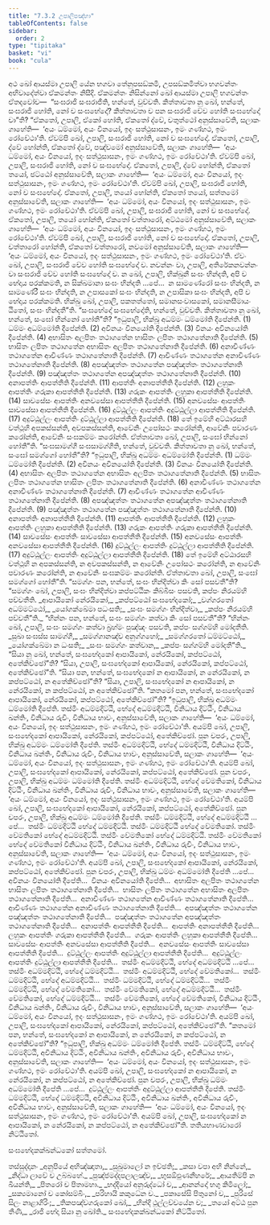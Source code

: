 ```yaml
---
title: "7.3.2 උපාලිපඤ්හා"
tableOfContents: false
sidebar:
  order: 2
type: "tipitaka"
basket: "vi"
book: "cula"
---
```



<DynamicBreadcrumb />

<Division number="351" book="cula">

<Paragraph number="1593" book="cula">
අථ ඛෝ ආයස්මා උපාලි යේන භගවා තේනුපසඞ්කමි, උපසඞ්කමිත්වා භගවන්තං අභිවාදේත්වා ඒකමන්තං නිසීදි. ඒකමන්තං නිසින්නෝ ඛෝ ආයස්මා උපාලි භගවන්තං ඒතදවෝච—  “සංඝරාජි සංඝරාජීති, භන්තේ, වුච්චති. කිත්තාවතා නු ඛෝ, භන්තේ, සංඝරාජි හෝති, නෝ ච සංඝභේදෝ? කිත්තාවතා ච පන සංඝරාජි චේව හෝති සංඝභේදෝ චා”ති?
</Paragraph>

<Paragraph number="1594" book="cula">
“ඒකතෝ, උපාලි, ඒකෝ හෝති, ඒකතෝ ද්වේ, චතුත්ථෝ අනුස්සාවේති, සලාකං ගාහේති—  ‘අයං ධම්මෝ, අයං විනයෝ, ඉදං සත්ථුසාසනං, ඉමං ගණ්හථ, ඉමං රෝචේථා’ති. ඒවම්පි ඛෝ, උපාලි, සංඝරාජි හෝති, නෝ ච සංඝභේදෝ. ඒකතෝ, උපාලි, ද්වේ හෝන්ති, ඒකතෝ ද්වේ, පඤ්චමෝ අනුස්සාවේති, සලාකං ගාහේති—  ‘අයං ධම්මෝ, අයං විනයෝ, ඉදං සත්ථුසාසනං, ඉමං ගණ්හථ, ඉමං රෝචේථා’ති. ඒවම්පි ඛෝ, උපාලි, සංඝරාජි හෝති, නෝ ච සංඝභේදෝ. ඒකතෝ, උපාලි, ද්වේ හෝන්ති, ඒකතෝ තයෝ, ඡට්ඨෝ අනුස්සාවේති, සලාකං ගාහේති—  ‘අයං ධම්මෝ, අයං විනයෝ, ඉදං සත්ථුසාසනං, ඉමං ගණ්හථ, ඉමං රෝචේථා’ති. ඒවම්පි ඛෝ, උපාලි, සංඝරාජි හෝති, නෝ ච සංඝභේදෝ. ඒකතෝ, උපාලි, තයෝ හෝන්ති, ඒකතෝ තයෝ, සත්තමෝ අනුස්සාවේති, සලාකං ගාහේති—  ‘අයං ධම්මෝ, අයං විනයෝ, ඉදං සත්ථුසාසනං, ඉමං ගණ්හථ, ඉමං රෝචේථා’ති. ඒවම්පි ඛෝ, උපාලි, සංඝරාජි හෝති, නෝ ච සංඝභේදෝ. ඒකතෝ, උපාලි, තයෝ හෝන්ති, ඒකතෝ චත්තාරෝ, අට්ඨමෝ අනුස්සාවේති, සලාකං ගාහේති—  ‘අයං ධම්මෝ, අයං විනයෝ, ඉදං සත්ථුසාසනං, ඉමං ගණ්හථ, ඉමං රෝචේථා’ති. ඒවම්පි ඛෝ, උපාලි, සංඝරාජි හෝති, නෝ ච සංඝභේදෝ. ඒකතෝ, උපාලි, චත්තාරෝ හෝන්ති, ඒකතෝ චත්තාරෝ, නවමෝ අනුස්සාවේති, සලාකං ගාහේති—  ‘අයං ධම්මෝ, අයං විනයෝ, ඉදං සත්ථුසාසනං, ඉමං ගණ්හථ, ඉමං රෝචේථා’ති. ඒවං ඛෝ, උපාලි, සංඝරාජි චේව හෝති සංඝභේදෝ ච. නවන්නං වා, උපාලි, අතිරේකනවන්නං වා සංඝරාජි චේව හෝති සංඝභේදෝ ච. න ඛෝ, උපාලි, භික්ඛුනී සංඝං භින්දති, අපි ච භේදාය පරක්කමති, න සික්ඛමානා සංඝං භින්දති …පේ…  න සාමණේරෝ සංඝං භින්දති, න සාමණේරී සංඝං භින්දති, න උපාසකෝ සංඝං භින්දති, න උපාසිකා සංඝං භින්දති, අපි ච භේදාය පරක්කමති. භික්ඛු ඛෝ, උපාලි, පකතත්තෝ, සමානසංවාසකෝ, සමානසීමායං ඨිතෝ, සංඝං භින්දතී”ති.
</Paragraph>

</Division>
<Division number="352" book="cula">

<Paragraph number="1595" book="cula">
“සංඝභේදෝ සංඝභේදෝති, භන්තේ, වුච්චති. කිත්තාවතා නු ඛෝ, භන්තේ, සංඝෝ භින්නෝ හෝතී”ති?
</Paragraph>

<Paragraph number="1596" book="cula">
“ඉධුපාලි, භික්ඛූ අධම්මං ධම්මෝති දීපේන්ති. (1)
</Paragraph>

<Paragraph number="1597" book="cula">
ධම්මං අධම්මෝති දීපේන්ති. (2)
</Paragraph>

<Paragraph number="1598" book="cula">
අවිනයං විනයෝති දීපේන්ති. (3)
</Paragraph>

<Paragraph number="1599" book="cula">
විනයං අවිනයෝති දීපේන්ති. (4)
</Paragraph>

<Paragraph number="1600" book="cula">
අභාසිතං අලපිතං තථාගතේන භාසිතං ලපිතං තථාගතේනාති දීපේන්ති. (5)
</Paragraph>

<Paragraph number="1601" book="cula">
භාසිතං ලපිතං තථාගතේන අභාසිතං අලපිතං තථාගතේනාති දීපේන්ති. (6)
</Paragraph>

<Paragraph number="1602" book="cula">
අනාචිණ්ණං තථාගතේන ආචිණ්ණං තථාගතේනාති දීපේන්ති. (7)
</Paragraph>

<Paragraph number="1603" book="cula">
ආචිණ්ණං තථාගතේන අනාචිණ්ණං තථාගතේනාති දීපේන්ති. (8)
</Paragraph>

<Paragraph number="1604" book="cula">
අපඤ්ඤත්තං තථාගතේන පඤ්ඤත්තං තථාගතේනාති දීපේන්ති. (9)
</Paragraph>

<Paragraph number="1605" book="cula">
පඤ්ඤත්තං තථාගතේන අපඤ්ඤත්තං තථාගතේනාති දීපේන්ති. (10)
</Paragraph>

<Paragraph number="1606" book="cula">
අනාපත්තිං ආපත්තීති දීපේන්ති. (11)
</Paragraph>

<Paragraph number="1607" book="cula">
ආපත්තිං අනාපත්තීති දීපේන්ති. (12)
</Paragraph>

<Paragraph number="1608" book="cula">
ලහුකං ආපත්තිං ගරුකා ආපත්තීති දීපේන්ති. (13)
</Paragraph>

<Paragraph number="1609" book="cula">
ගරුකං ආපත්තිං ලහුකා ආපත්තීති දීපේන්ති. (14)
</Paragraph>

<Paragraph number="1610" book="cula">
සාවසේසං ආපත්තිං අනවසේසා ආපත්තීති දීපේන්ති. (15)
</Paragraph>

<Paragraph number="1611" book="cula">
අනවසේසං ආපත්තිං සාවසේසා ආපත්තීති දීපේන්ති. (16)
</Paragraph>

<Paragraph number="1612" book="cula">
දුට්ඨුල්ලං ආපත්තිං අදුට්ඨුල්ලා ආපත්තීති දීපේන්ති. (17)
</Paragraph>

<Paragraph number="1613" book="cula">
අදුට්ඨුල්ලං ආපත්තිං දුට්ඨුල්ලා ආපත්තීති දීපේන්ති. (18)
</Paragraph>

<Paragraph number="1614" book="cula">
තේ ඉමේහි අට්ඨාරසහි වත්ථූහි අපකස්සන්ති, අවපකස්සන්ති, ආවේනිං උපෝසථං කරෝන්ති, ආවේනිං පවාරණං කරෝන්ති, ආවේනිං සංඝකම්මං කරෝන්ති. ඒත්තාවතා ඛෝ, උපාලි, සංඝෝ භින්නෝ හෝතී”ති.
</Paragraph>

</Division>
<Division number="353" book="cula">

<Paragraph number="1615" book="cula">
“සංඝසාමග්ගී සංඝසාමග්ගීති, භන්තේ, වුච්චති. කිත්තාවතා නු ඛෝ, භන්තේ, සංඝෝ සමග්ගෝ හෝතී”ති?
</Paragraph>

<Paragraph number="1616" book="cula">
“ඉධුපාලි, භික්ඛූ අධම්මං අධම්මෝති දීපේන්ති. (1)
</Paragraph>

<Paragraph number="1617" book="cula">
ධම්මං ධම්මෝති දීපේන්ති. (2)
</Paragraph>

<Paragraph number="1618" book="cula">
අවිනයං අවිනයෝති දීපේන්ති. (3)
</Paragraph>

<Paragraph number="1619" book="cula">
විනයං විනයෝති දීපේන්ති. (4)
</Paragraph>

<Paragraph number="1620" book="cula">
අභාසිතං අලපිතං තථාගතේන අභාසිතං අලපිතං තථාගතේනාති දීපේන්ති. (5)
</Paragraph>

<Paragraph number="1621" book="cula">
භාසිතං ලපිතං තථාගතේන භාසිතං ලපිතං තථාගතේනාති දීපේන්ති. (6)
</Paragraph>

<Paragraph number="1622" book="cula">
අනාචිණ්ණං තථාගතේන අනාචිණ්ණං තථාගතේනාති දීපේන්ති. (7)
</Paragraph>

<Paragraph number="1623" book="cula">
ආචිණ්ණං තථාගතේන ආචිණ්ණං තථාගතේනාති දීපේන්ති. (8)
</Paragraph>

<Paragraph number="1624" book="cula">
අපඤ්ඤත්තං තථාගතේන අපඤ්ඤත්තං තථාගතේනාති දීපේන්ති. (9)
</Paragraph>

<Paragraph number="1625" book="cula">
පඤ්ඤත්තං තථාගතේන පඤ්ඤත්තං තථාගතේනාති දීපේන්ති. (10)
</Paragraph>

<Paragraph number="1626" book="cula">
අනාපත්තිං අනාපත්තීති දීපේන්ති. (11)
</Paragraph>

<Paragraph number="1627" book="cula">
ආපත්තිං ආපත්තීති දීපේන්ති. (12)
</Paragraph>

<Paragraph number="1628" book="cula">
ලහුකං ආපත්තිං ලහුකා ආපත්තීති දීපේන්ති. (13)
</Paragraph>

<Paragraph number="1629" book="cula">
ගරුකං ආපත්තිං ගරුකා ආපත්තීති දීපේන්ති. (14)
</Paragraph>

<Paragraph number="1630" book="cula">
සාවසේසං ආපත්තිං සාවසේසා ආපත්තීති දීපේන්ති. (15)
</Paragraph>

<Paragraph number="1631" book="cula">
අනවසේසං ආපත්තිං අනවසේසා ආපත්තීති දීපේන්ති. (16)
</Paragraph>

<Paragraph number="1632" book="cula">
දුට්ඨුල්ලං ආපත්තිං දුට්ඨුල්ලා ආපත්තීති දීපේන්ති. (17)
</Paragraph>

<Paragraph number="1633" book="cula">
අදුට්ඨුල්ලං ආපත්තිං අදුට්ඨුල්ලා ආපත්තීති දීපේන්ති. (18)
</Paragraph>

<Paragraph number="1634" book="cula">
තේ ඉමේහි අට්ඨාරසහි වත්ථූහි න අපකස්සන්ති, න අවපකස්සන්ති, න ආවේනිං උපෝසථං කරෝන්ති, න ආවේනිං පවාරණං කරෝන්ති, න ආවේනිං සංඝකම්මං කරෝන්ති. ඒත්තාවතා ඛෝ, උපාලි, සංඝෝ සමග්ගෝ හෝතී”ති.
</Paragraph>

</Division>
<Division number="354" book="cula">

<Paragraph number="1635" book="cula">
“සමග්ගං පන, භන්තේ, සංඝං භින්දිත්වා කිං සෝ පසවතී”ති? “සමග්ගං ඛෝ, උපාලි, සංඝං භින්දිත්වා කප්පට්ඨිකං කිබ්බිසං පසවති, කප්පං නිරයම්හි පච්චතීති.
</Paragraph>

<Paragraph number="1636" type="verses" book="cula">
_ආපායිකෝ නේරයිකෝ,_  
_කප්පට්ඨෝ සංඝභේදකෝ;_  
_වග්ගරතෝ අධම්මට්ඨෝ,_  
_යෝගක්ඛේමා පධංසති;_  
_සංඝං සමග්ගං භින්දිත්වා,_  
_කප්පං නිරයම්හි පච්චතී”ති._  

</Paragraph>

<Paragraph number="1637" book="cula">
“භින්නං පන, භන්තේ, සංඝං සමග්ගං කත්වා කිං සෝ පසවතී”ති? “භින්නං ඛෝ, උපාලි, සංඝං සමග්ගං කත්වා බ්‍රහ්මං පුඤ්ඤං පසවති, කප්පං සග්ගම්හි මෝදතීති.
</Paragraph>

<Paragraph number="1638" type="verses" book="cula">
_සුඛා සංඝස්ස සාමග්ගී,_  
_සමග්ගානඤ්ච අනුග්ගහෝ;_  
_සමග්ගරතෝ ධම්මට්ඨෝ,_  
_යෝගක්ඛේමා න ධංසති;_  
_සංඝං සමග්ගං කත්වාන,_  
_කප්පං සග්ගම්හි මෝදතී”ති._  

</Paragraph>

</Division>
<Division number="355" book="cula">

<Paragraph number="1639" book="cula">
“සියා නු ඛෝ, භන්තේ, සංඝභේදකෝ ආපායිකෝ, නේරයිකෝ, කප්පට්ඨෝ, අතේකිච්ඡෝ”ති? “සියා, උපාලි, සංඝභේදකෝ ආපායිකෝ, නේරයිකෝ, කප්පට්ඨෝ, අතේකිච්ඡෝ”ති.
</Paragraph>

<Paragraph number="1640" book="cula">
“සියා පන, භන්තේ, සංඝභේදකෝ න ආපායිකෝ, න නේරයිකෝ, න කප්පට්ඨෝ, න අතේකිච්ඡෝ”ති? “සියා, උපාලි, සංඝභේදකෝ න ආපායිකෝ, න නේරයිකෝ, න කප්පට්ඨෝ, න අතේකිච්ඡෝ”ති.
</Paragraph>

<Paragraph number="1641" book="cula">
“කතමෝ පන, භන්තේ, සංඝභේදකෝ ආපායිකෝ, නේරයිකෝ, කප්පට්ඨෝ, අතේකිච්ඡෝ”ති? “ඉධුපාලි, භික්ඛු අධම්මං ධම්මෝති දීපේති. තස්මිං අධම්මදිට්ඨි, භේදේ අධම්මදිට්ඨි, විනිධාය දිට්ඨිං, විනිධාය ඛන්තිං, විනිධාය රුචිං, විනිධාය භාවං, අනුස්සාවේති, සලාකං ගාහේති—  ‘අයං ධම්මෝ, අයං විනයෝ, ඉදං සත්ථුසාසනං, ඉමං ගණ්හථ, ඉමං රෝචේථා’ති. අයම්පි ඛෝ, උපාලි, සංඝභේදකෝ ආපායිකෝ, නේරයිකෝ, කප්පට්ඨෝ, අතේකිච්ඡෝ.
</Paragraph>

<Paragraph number="1642" book="cula">
පුන චපරං, උපාලි, භික්ඛු අධම්මං ධම්මෝති දීපේති. තස්මිං අධම්මදිට්ඨි, භේදේ ධම්මදිට්ඨි, විනිධාය දිට්ඨිං, විනිධාය ඛන්තිං, විනිධාය රුචිං, විනිධාය භාවං, අනුස්සාවේති, සලාකං ගාහේති—  ‘අයං ධම්මෝ, අයං විනයෝ, ඉදං සත්ථුසාසනං, ඉමං ගණ්හථ, ඉමං රෝචේථා’ති. අයම්පි ඛෝ, උපාලි, සංඝභේදකෝ ආපායිකෝ, නේරයිකෝ, කප්පට්ඨෝ, අතේකිච්ඡෝ.
</Paragraph>

<Paragraph number="1643" book="cula">
පුන චපරං, උපාලි, භික්ඛු අධම්මං ධම්මෝති දීපේති. තස්මිං අධම්මදිට්ඨි, භේදේ වේමතිකෝ, විනිධාය දිට්ඨිං, විනිධාය ඛන්තිං, විනිධාය රුචිං, විනිධාය භාවං, අනුස්සාවේති, සලාකං ගාහේති—  ‘අයං ධම්මෝ, අයං විනයෝ, ඉදං සත්ථුසාසනං, ඉමං ගණ්හථ, ඉමං රෝචේථා’ති. අයම්පි ඛෝ, උපාලි, සංඝභේදකෝ ආපායිකෝ, නේරයිකෝ, කප්පට්ඨෝ, අතේකිච්ඡෝ.
</Paragraph>

<Paragraph number="1644" book="cula">
පුන චපරං, උපාලි, භික්ඛු අධම්මං ධම්මෝති දීපේති. තස්මිං ධම්මදිට්ඨි, භේදේ අධම්මදිට්ඨි …පේ…  තස්මිං ධම්මදිට්ඨි භේදේ ධම්මදිට්ඨි. තස්මිං ධම්මදිට්ඨි භේදේ වේමතිකෝ. තස්මිං වේමතිකෝ භේදේ අධම්මදිට්ඨි. තස්මිං වේමතිකෝ භේදේ ධම්මදිට්ඨි. තස්මිං වේමතිකෝ භේදේ වේමතිකෝ විනිධාය දිට්ඨිං, විනිධාය ඛන්තිං, විනිධාය රුචිං, විනිධාය භාවං, අනුස්සාවේති, සලාකං ගාහේති—  ‘අයං ධම්මෝ, අයං විනයෝ, ඉදං සත්ථුසාසනං, ඉමං ගණ්හථ, ඉමං රෝචේථා’ති. අයම්පි ඛෝ, උපාලි, සංඝභේදකෝ ආපායිකෝ, නේරයිකෝ, කප්පට්ඨෝ, අතේකිච්ඡෝ.
</Paragraph>

<Paragraph number="1645" book="cula">
පුන චපරං, උපාලි, භික්ඛු ධම්මං අධම්මෝති දීපේති …පේ…  අවිනයං විනයෝති දීපේති…  විනයං අවිනයෝති දීපේති…  අභාසිතං අලපිතං තථාගතේන භාසිතං ලපිතං තථාගතේනාති දීපේති…  භාසිතං ලපිතං තථාගතේන අභාසිතං අලපිතං තථාගතේනාති දීපේති…  අනාචිණ්ණං තථාගතේන ආචිණ්ණං තථාගතේනාති දීපේති…  ආචිණ්ණං තථාගතේන අනාචිණ්ණං තථාගතේනාති දීපේති…  අපඤ්ඤත්තං තථාගතේන පඤ්ඤත්තං තථාගතේනාති දීපේති…  පඤ්ඤත්තං තථාගතේන අපඤ්ඤත්තං තථාගතේනාති දීපේති…  අනාපත්තිං ආපත්තීති දීපේති…  ආපත්තිං අනාපත්තීති දීපේති…  ලහුකං ආපත්තිං ගරුකා ආපත්තීති දීපේති…  ගරුකං ආපත්තිං ලහුකා ආපත්තීති දීපේති…  සාවසේසං ආපත්තිං අනවසේසා ආපත්තීති දීපේති…  අනවසේසං ආපත්තිං සාවසේසා ආපත්තීති දීපේති…  දුට්ඨුල්ලං ආපත්තිං අදුට්ඨුල්ලා ආපත්තීති දීපේති…  අදුට්ඨුල්ලං ආපත්තිං දුට්ඨුල්ලා ආපත්තීති දීපේති…  තස්මිං අධම්මදිට්ඨි, භේදේ අධම්මදිට්ඨි …පේ…  තස්මිං අධම්මදිට්ඨි, භේදේ ධම්මදිට්ඨි…  තස්මිං අධම්මදිට්ඨි, භේදේ වේමතිකෝ…  තස්මිං ධම්මදිට්ඨි, භේදේ අධම්මදිට්ඨි…  තස්මිං ධම්මදිට්ඨි, භේදේ ධම්මදිට්ඨි…  තස්මිං ධම්මදිට්ඨි, භේදේ වේමතිකෝ…  තස්මිං වේමතිකෝ, භේදේ අධම්මදිට්ඨි…  තස්මිං වේමතිකෝ, භේදේ ධම්මදිට්ඨි…  තස්මිං වේමතිකෝ, භේදේ වේමතිකෝ, විනිධාය දිට්ඨිං, විනිධාය ඛන්තිං, විනිධාය රුචිං, විනිධාය භාවං, අනුස්සාවේති, සලාකං ගාහේති—  ‘අයං ධම්මෝ, අයං විනයෝ, ඉදං සත්ථුසාසනං, ඉමං ගණ්හථ, ඉමං රෝචේථා’ති. අයම්පි ඛෝ, උපාලි, සංඝභේදකෝ ආපායිකෝ, නේරයිකෝ, කප්පට්ඨෝ, අතේකිච්ඡෝ”ති.
</Paragraph>

<Paragraph number="1646" book="cula">
“කතමෝ පන, භන්තේ, සංඝභේදකෝ න ආපායිකෝ, න නේරයිකෝ, න කප්පට්ඨෝ, න අතේකිච්ඡෝ”ති? “ඉධුපාලි, භික්ඛු අධම්මං ධම්මෝති දීපේති. තස්මිං ධම්මදිට්ඨි, භේදේ ධම්මදිට්ඨි, අවිනිධාය දිට්ඨිං, අවිනිධාය ඛන්තිං, අවිනිධාය රුචිං, අවිනිධාය භාවං, අනුස්සාවේති, සලාකං ගාහේති—  ‘අයං ධම්මෝ, අයං විනයෝ, ඉදං සත්ථුසාසනං, ඉමං ගණ්හථ, ඉමං රෝචේථා’ති. අයම්පි ඛෝ, උපාලි, සංඝභේදකෝ න ආපායිකෝ, න නේරයිකෝ, න කප්පට්ඨෝ, න අතේකිච්ඡෝ.
</Paragraph>

<Paragraph number="1647" book="cula">
පුන චපරං, උපාලි, භික්ඛු ධම්මං අධම්මෝති දීපේති …පේ…  දුට්ඨුල්ලං ආපත්තිං අදුට්ඨුල්ලා ආපත්තීති දීපේති. තස්මිං ධම්මදිට්ඨි, භේදේ ධම්මදිට්ඨි, අවිනිධාය දිට්ඨිං, අවිනිධාය ඛන්තිං, අවිනිධාය රුචිං, අවිනිධාය භාවං, අනුස්සාවේති, සලාකං ගාහේති—  ‘අයං ධම්මෝ, අයං විනයෝ, ඉදං සත්ථුසාසනං, ඉමං ගණ්හථ, ඉමං රෝචේථා’ති. අයම්පි ඛෝ, උපාලි, සංඝභේදකෝ න ආපායිකෝ, න නේරයිකෝ, න කප්පට්ඨෝ, න අතේකිච්ඡෝ”ති.

</Paragraph>
</Division>

<Paragraph number="1648" type="center" book="cula">
තතියභාණවාරෝ නිට්ඨිතෝ.

  
සංඝභේදකක්ඛන්ධකෝ සත්තමෝ.



</Paragraph>

<Paragraph number="1649" type="center" book="cula">
තස්සුද්දානං


</Paragraph>

<Paragraph number="1650" type="verses" book="cula">
_අනුපියේ අභිඤ්ඤාතා,_  
_සුඛුමාලෝ න ඉච්ඡති;_  
_කසා වපා අභි නින්නේ,_  
_නිද්ධා ලාවේ ච උබ්බහේ._  

</Paragraph>

<Paragraph number="1651" type="verses" book="cula">
_පුඤ්ජමද්දපලාලඤ්ච,_  
_භුසඕඵුණනීහරේ;_  
_ආයතිම්පි න ඛීයන්ති,_  
_පිතරෝ ච පිතාමහා._  

</Paragraph>

<Paragraph number="1652" type="verses" book="cula">
_භද්දියෝ අනුරුද්ධෝ ච,_  
_ආනන්දෝ භගු කිමිලෝ;_  
_සක්‍යමානෝ ච කෝසම්බිං,_  
_පරිහායි කකුධේන ච._  

</Paragraph>

<Paragraph number="1653" type="verses" book="cula">
_පකාසේසි පිතුනෝ ච,_  
_පුරිසේ සිලං නාළාගිරිං;_  
_තිකපඤ්චගරුකෝ ඛෝ,_  
_භින්දි ථුල්ලච්චයේන ච;_  
_තයෝ අට්ඨ පුන තීණි,_  
_රාජි භේදා සියා නු ඛෝති._  


</Paragraph>

<Paragraph number="1654" type="center" book="cula">
සංඝභේදකක්ඛන්ධකෝ නිට්ඨිතෝ.
</Paragraph>
